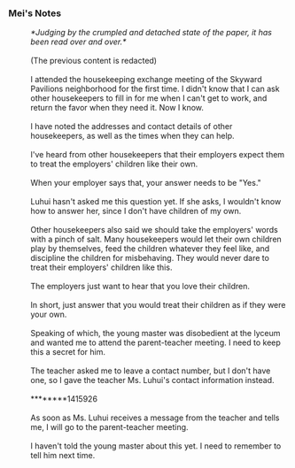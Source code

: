===Mei's Notes===
:''*Judging by the crumpled and detached state of the paper, it has been read over and over.*''
:<br />(The previous content is redacted)
:<br />I attended the housekeeping exchange meeting of the Skyward Pavilions neighborhood for the first time. I didn't know that I can ask other housekeepers to fill in for me when I can't get to work, and return the favor when they need it. Now I know.
:<br />I have noted the addresses and contact details of other housekeepers, as well as the times when they can help.
:<br />I've heard from other housekeepers that their employers expect them to treat the employers' children like their own.
:<br />When your employer says that, your answer needs to be "Yes."
:<br />Luhui hasn't asked me this question yet. If she asks, I wouldn't know how to answer her, since I don't have children of my own.
:<br />Other housekeepers also said we should take the employers' words with a pinch of salt. Many housekeepers would let their own children play by themselves, feed the children whatever they feel like, and discipline the children for misbehaving. They would never dare to treat their employers' children like this.
:<br />The employers just want to hear that you love their children.
:<br />In short, just answer that you would treat their children as if they were your own.
:<br />Speaking of which, the young master was disobedient at the lyceum and wanted me to attend the parent-teacher meeting. I need to keep this a secret for him.
:<br />The teacher asked me to leave a contact number, but I don't have one, so I gave the teacher Ms. Luhui's contact information instead.
:<br />********1415926
:<br />As soon as Ms. Luhui receives a message from the teacher and tells me, I will go to the parent-teacher meeting.
:<br />I haven't told the young master about this yet. I need to remember to tell him next time.
